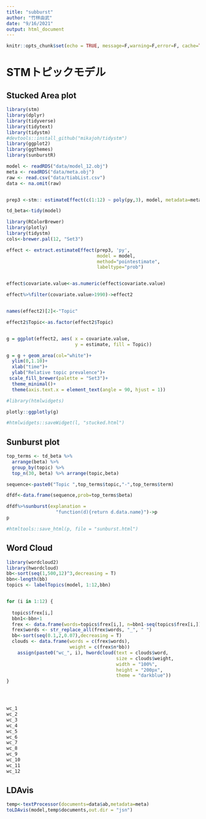 ```yaml
---
title: "subburst"
author: "竹林由武"
date: "9/16/2021"
output: html_document
---
```


```r
knitr::opts_chunk$set(echo = TRUE, message=F,warning=F,error=F, cache=TRUE)
```

# STMトピックモデル {.tabset .tabset-fade}

## Stucked Area plot

```r
library(stm)
library(dplyr)
library(tidyverse)
library(tidytext)
library(tidystm)
#devtools::install_github("mikajoh/tidystm")
library(ggplot2)
library(ggthemes)
library(sunburstR)

model <- readRDS("data/model_12.obj")
meta <- readRDS("data/meta.obj")
raw <- read.csv("data/tiabList.csv")
data <- na.omit(raw)


prep3 <-stm:: estimateEffect(c(1:12) ~ poly(py,3), model, metadata=meta)

td_beta<-tidy(model)

library(RColorBrewer)
library(plotly)
library(tidystm)
cols<-brewer.pal(12, "Set3")

effect <- extract.estimateEffect(prep3, 'py', 
                                 model = model,
                                 method="pointestimate", 
                                 labeltype="prob")


effect$covariate.value<-as.numeric(effect$covariate.value)

effect%>%filter(covariate.value>1990)->effect2


names(effect2)[2]<-"Topic"

effect2$Topic<-as.factor(effect2$Topic)


g = ggplot(effect2, aes( x = covariate.value, 
                         y = estimate, fill = Topic))

g = g + geom_area(col="white")+
  ylim(0,1.10)+
  xlab("time")+
  ylab("Relative topic prevalence")+
 scale_fill_brewer(palette = "Set3")+
  theme_minimal()+ 
  theme(axis.text.x = element_text(angle = 90, hjust = 1))

#library(htmlwidgets)

plotly::ggplotly(g)

#htmlwidgets::saveWidget(l, "stucked.html")

```

## Sunburst plot

```r



top_terms <- td_beta %>%
  arrange(beta) %>%
  group_by(topic) %>%
  top_n(30, beta) %>% arrange(topic,beta)

sequence<-paste0("Topic ",top_terms$topic,"-",top_terms$term)

dfdf<-data.frame(sequence,prob=top_terms$beta)

dfdf%>%sunburst(explanation =
                  "function(d){return d.data.name}")->p
p

#htmltools::save_html(p, file = "sunburst.html")
```

## Word Cloud

```r
library(wordcloud2)
library(hwordcloud)
bb<-sort(seq(1,500,12)^3,decreasing = T)
bbn<-length(bb)
topics <- labelTopics(model, 1:12,bbn)


for (i in 1:12) {
  
  topics$frex[i,]
  bbn1<-bbn+1
  frex <- data.frame(words=topics$frex[i,], n=bbn1-seq(topics$frex[i,]), stringsAsFactors=F)
  frex$words <- str_replace_all(frex$words, "_", " ")
  bb<-sort(seq(0.1,2,0.07),decreasing = T)
  clouds <- data.frame(words = c(frex$words), 
                       weight = c(frex$n*bb))
    assign(paste0("wc_", i), hwordcloud(text = clouds$word, 
                                        size = clouds$weight,
                                        width = "100%",
                                        height = "200px",
                                        theme = "darkblue"))
}




wc_1
wc_2
wc_3
wc_4
wc_5
wc_6
wc_7
wc_8
wc_9
wc_10
wc_11
wc_12

```


## LDAvis

```r

temp<-textProcessor(documents=data$ab,metadata=meta)
toLDAvis(model,temp$documents,out.dir = "jsn")

```

 <head>
        <meta http-equiv="Content-Type" content="text/html; charset=utf-8">
        <title>LDAvis</title>
        <script src="jsn/d3.v3.js"></script>
        <script src="jsn/ldavis.js"></script>
        <link rel="stylesheet" type="text/css" href="jsn/lda.css">
      </head>

      <body>
        <div id = "lda"></div>
        <script>
         var vis = new LDAvis("#lda", "jsn/lda.json");
        </script>
      </body>

